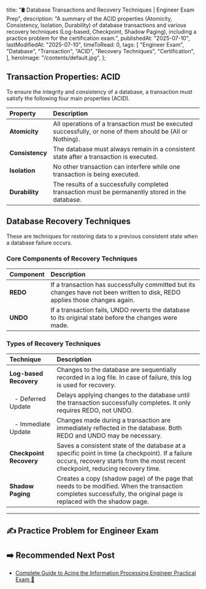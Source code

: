 
  title: "🛢️ Database Transactions and Recovery Techniques | Engineer Exam Prep",
  description:
    "A summary of the ACID properties (Atomicity, Consistency, Isolation, Durability) of database transactions and various recovery techniques (Log-based, Checkpoint, Shadow Paging), including a practice problem for the certification exam.",
  publishedAt: "2025-07-10",
  lastModifiedAt: "2025-07-10",
  timeToRead: 0,
  tags: [
    "Engineer Exam",
    "Database",
    "Transaction",
    "ACID",
    "Recovery Techniques",
    "Certification",
  ],
  heroImage: "/contents/default.jpg",
};

## Transaction Properties: ACID

To ensure the integrity and consistency of a database, a transaction must satisfy the following four main properties (ACID).

| Property                 | Description                                                                                  |
| :----------------------- | :------------------------------------------------------------------------------------------- |
| **Atomicity**            | All operations of a transaction must be executed successfully, or none of them should be (All or Nothing). |
| **Consistency**          | The database must always remain in a consistent state after a transaction is executed.       |
| **Isolation**            | No other transaction can interfere while one transaction is being executed.                  |
| **Durability**           | The results of a successfully completed transaction must be permanently stored in the database. |

## Database Recovery Techniques

These are techniques for restoring data to a previous consistent state when a database failure occurs.

### Core Components of Recovery Techniques

| Component         | Description                                                                                                |
| :---------------- | :--------------------------------------------------------------------------------------------------------- |
| **REDO**          | If a transaction has successfully committed but its changes have not been written to disk, REDO applies those changes again. |
| **UNDO**          | If a transaction fails, UNDO reverts the database to its original state before the changes were made.        |

### Types of Recovery Techniques

| Technique                           | Description                                                                                                                                |
| :---------------------------------- | :----------------------------------------------------------------------------------------------------------------------------------------- |
| **Log-based Recovery**              | Changes to the database are sequentially recorded in a log file. In case of failure, this log is used for recovery.                         |
| &nbsp;&nbsp; - Deferred Update      | Delays applying changes to the database until the transaction successfully completes. It only requires REDO, not UNDO.                       |
| &nbsp;&nbsp; - Immediate Update     | Changes made during a transaction are immediately reflected in the database. Both REDO and UNDO may be necessary.                            |
| **Checkpoint Recovery**             | Saves a consistent state of the database at a specific point in time (a checkpoint). If a failure occurs, recovery starts from the most recent checkpoint, reducing recovery time. |
| **Shadow Paging**                   | Creates a copy (shadow page) of the page that needs to be modified. When the transaction completes successfully, the original page is replaced with the shadow page. |

---

## ✍️ Practice Problem for Engineer Exam

<ProblemAnswer
  problem="Describe the core component of a database recovery technique that re-executes the changes by referring to the log when a transaction has completed successfully, but its changes have not been reflected on the disk."
  correctAnswer="REDO"
/>

## ➡️ Recommended Next Post

- [Complete Guide to Acing the Information Processing Engineer Practical Exam 📝](/en/blog/korean-information-processing-engineer-practical-exam-strategy)
